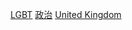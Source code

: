 {{portal|英國|LGBT}}
{{Commonscat|LGBT politicians from the United Kingdom}}

[[Category:英國政治人物|LGBT]]
[[Category:英國LGBT人物|政治]]
[[Category:各國LGBT政治人物|United Kingdom]]